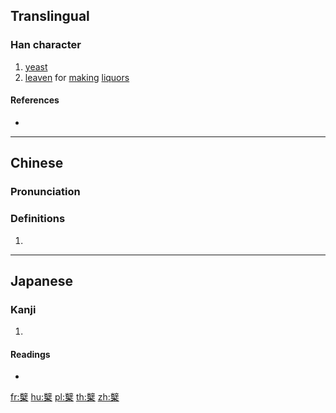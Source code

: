 {{also|蘖}}
==Translingual==

===Han character===
{{Han char|rn=75|rad=木|as=16|sn=20|four=44904|canj=UJD|ids=⿱辥木}}

# [[yeast]]
# [[leaven]] for [[making]] [[liquor]]s

====References====
* {{Han ref|kx=0561.330|dkj=15863|dj=0950.210|hdz=21318.110|uh=6AF1|ud=27377|bh=F458|bd=62552}}

----

==Chinese==
{{zh-forms|s=蘖}}

===Pronunciation===
{{zh-pron
|m=niè
|c=jit6
|mc=y
|oc=y
|ma=
|cat=n
}}

===Definitions===
# {{rfdef|lang=zh}}

----

==Japanese==

===Kanji===
{{ja-kanji|grade=|rs=木16}}

# {{defn|lang=ja|sort=木16}}

====Readings====
* {{ja-readings|on=[[げつ]] (getsu), [[げち]] (gechi), [[がつ]] (gatsu), [[がち]] (gachi)|kun=[[ひこばえ]] (hikobae)}}

[[fr:櫱]]
[[hu:櫱]]
[[pl:櫱]]
[[th:櫱]]
[[zh:櫱]]